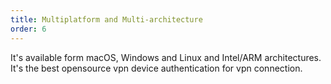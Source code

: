```yaml
---
title: Multiplatform and Multi-architecture
order: 6
---
```

It's available form macOS, Windows and Linux and Intel/ARM architectures.
It's the best opensource vpn device authentication for vpn connection.
